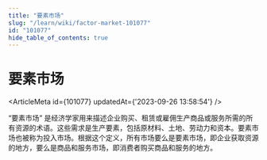 ```yaml
---
title: "要素市场"
slug: "/learn/wiki/factor-market-101077"
id: "101077"
hide_table_of_contents: true
---
```



# 要素市场

<ArticleMeta id={101077} updatedAt={'2023-09-26 13:58:54'} />
<div className='border-solid border-b border-t-0 my-4 border-[var(--ifm-color-gray-300)]' />

“要素市场” 是经济学家用来描述企业购买、租赁或雇佣生产商品或服务所需的所有资源的术语。这些需求是生产要素，包括原材料、土地、劳动力和资本。要素市场也被称为投入市场。根据这个定义，所有市场要么是要素市场，即企业获取资源的地方，要么是商品和服务市场，即消费者购买商品和服务的地方。
